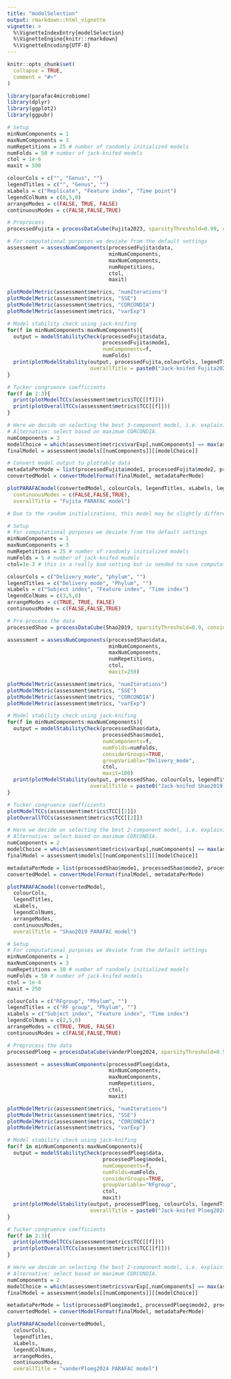 ```yaml
---
title: "modelSelection"
output: rmarkdown::html_vignette
vignette: >
  %\VignetteIndexEntry{modelSelection}
  %\VignetteEngine{knitr::rmarkdown}
  %\VignetteEncoding{UTF-8}
---
```


```r
knitr::opts_chunk$set(
  collapse = TRUE,
  comment = "#>"
)
```

```r
library(parafac4microbiome)
library(dplyr)
library(ggplot2)
library(ggpubr)
```

```r
# Setup
minNumComponents = 1
maxNumComponents = 3
numRepetitions = 25 # number of randomly initialized models
numFolds = 50 # number of jack-knifed models
ctol = 1e-6
maxit = 500

colourCols = c("", "Genus", "")
legendTitles = c("", "Genus", "")
xLabels = c("Replicate", "Feature index", "Time point")
legendColNums = c(0,5,0)
arrangeModes = c(FALSE, TRUE, FALSE)
continuousModes = c(FALSE,FALSE,TRUE)

# Preprocess
processedFujita = processDataCube(Fujita2023, sparsityThreshold=0.99, centerMode=1, scaleMode=2)

# For computational purposes we deviate from the default settings
assessment = assessNumComponents(processedFujita$data,
                                 minNumComponents,
                                 maxNumComponents,
                                 numRepetitions,
                                 ctol,
                                 maxit)

plotModelMetric(assessment$metrics, "numIterations")
plotModelMetric(assessment$metrics, "SSE")
plotModelMetric(assessment$metrics, "CORCONDIA")
plotModelMetric(assessment$metrics, "varExp")

# Model stability check using jack-knifing
for(f in minNumComponents:maxNumComponents){
  output = modelStabilityCheck(processedFujita$data,
                               processedFujita$mode1,
                               numComponents=f,
                               numFolds)
  print(plotModelStability(output, processedFujita,colourCols, legendTitles, xLabels, legendColNums, arrangeModes,
                           overallTitle = paste0("Jack-knifed Fujita2023, numFolds=", numFolds)))
}

# Tucker congruence coefficients
for(f in 2:3){
  print(plotModelTCCs(assessment$metrics$TCC[[f]]))
  print(plotOverallTCCs(assessment$metrics$TCC[[f]]))
}

# Here we decide on selecting the best 3-component model, i.e. explaining the largest amount of variation.
# Alternative: select based on maximum CORCONDIA.
numComponents = 3
modelChoice = which(assessment$metrics$varExp[,numComponents] == max(assessment$metrics$varExp[,numComponents]))
finalModel = assessment$models[[numComponents]][[modelChoice]]

# Convert model output to plottable data
metadataPerMode = list(processedFujita$mode1, processedFujita$mode2, processedFujita$mode3)
convertedModel = convertModelFormat(finalModel, metadataPerMode)

plotPARAFACmodel(convertedModel, colourCols, legendTitles, xLabels, legendColNums, arrangeModes,
  continuousModes = c(FALSE,FALSE,TRUE),
  overallTitle = "Fujita PARAFAC model")

# Due to the random initializations, this model may be slightly different from the paper.
```

```r
# Setup
# For computational purposes we deviate from the default settings
minNumComponents = 1
maxNumComponents = 3
numRepetitions = 25 # number of randomly initialized models
numFolds = 5 # number of jack-knifed models
ctol=1e-3 # this is a really bad setting but is needed to save computational time

colourCols = c("Delivery_mode", "phylum", "")
legendTitles = c("Delivery mode", "Phylum", "")
xLabels = c("Subject index", "Feature index", "Time index")
legendColNums = c(3,5,0)
arrangeModes = c(TRUE, TRUE, FALSE)
continuousModes = c(FALSE,FALSE,TRUE)

# Pre-process the data
processedShao = processDataCube(Shao2019, sparsityThreshold=0.9, considerGroups=TRUE, groupVariable="Delivery_mode", centerMode=1, scaleMode=2)

assessment = assessNumComponents(processedShao$data,
                                 minNumComponents,
                                 maxNumComponents,
                                 numRepetitions,
                                 ctol,
                                 maxit=250)

plotModelMetric(assessment$metrics, "numIterations")
plotModelMetric(assessment$metrics, "SSE")
plotModelMetric(assessment$metrics, "CORCONDIA")
plotModelMetric(assessment$metrics, "varExp")

# Model stability check using jack-knifing
for(f in minNumComponents:maxNumComponents){
  output = modelStabilityCheck(processedShao$data,
                               processedShao$mode1,
                               numComponents=f,
                               numFolds=numFolds,
                               considerGroups=TRUE,
                               groupVariable="Delivery_mode",
                               ctol,
                               maxit=100)
  print(plotModelStability(output, processedShao, colourCols, legendTitles, xLabels, legendColNums, arrangeModes,
                           overallTitle = paste0("Jack-knifed Shao2019, numFolds=", numFolds)))
}

# Tucker congruence coefficients
plotModelTCCs(assessment$metrics$TCC[[2]])
plotOverallTCCs(assessment$metrics$TCC[[2]])

# Here we decide on selecting the best 2-component model, i.e. explaining the largest amount of variation.
# Alternative: select based on maximum CORCONDIA.
numComponents = 2
modelChoice = which(assessment$metrics$varExp[,numComponents] == max(assessment$metrics$varExp[,numComponents]))
finalModel = assessment$models[[numComponents]][[modelChoice]]

metadataPerMode = list(processedShao$mode1, processedShao$mode2, processedShao$mode3)
convertedModel = convertModelFormat(finalModel, metadataPerMode)

plotPARAFACmodel(convertedModel,
  colourCols,
  legendTitles,
  xLabels,
  legendColNums,
  arrangeModes,
  continuousModes,
  overallTitle = "Shao2019 PARAFAC model")
```

```r
# Setup
# For computational purposes we deviate from the default settings
minNumComponents = 1
maxNumComponents = 3
numRepetitions = 10 # number of randomly initialized models
numFolds = 50 # number of jack-knifed models
ctol = 1e-4
maxit = 250

colourCols = c("RFgroup", "Phylum", "")
legendTitles = c("RF group", "Phylum", "")
xLabels = c("Subject index", "Feature index", "Time index")
legendColNums = c(2,5,0)
arrangeModes = c(TRUE, TRUE, FALSE)
continuousModes = c(FALSE,FALSE,TRUE)

# Preprocess the data
processedPloeg = processDataCube(vanderPloeg2024, sparsityThreshold=0.50, considerGroups=TRUE, groupVariable="RFgroup", centerMode=1, scaleMode=2)

assessment = assessNumComponents(processedPloeg$data,
                                 minNumComponents,
                                 maxNumComponents,
                                 numRepetitions,
                                 ctol,
                                 maxit)

plotModelMetric(assessment$metrics, "numIterations")
plotModelMetric(assessment$metrics, "SSE")
plotModelMetric(assessment$metrics, "CORCONDIA")
plotModelMetric(assessment$metrics, "varExp")

# Model stability check using jack-knifing
for(f in minNumComponents:maxNumComponents){
  output = modelStabilityCheck(processedPloeg$data,
                               processedPloeg$mode1,
                               numComponents=f,
                               numFolds=numFolds,
                               considerGroups=TRUE,
                               groupVariable="RFgroup",
                               ctol,
                               maxit)
  print(plotModelStability(output, processedPloeg, colourCols, legendTitles, xLabels, legendColNums, arrangeModes,
                           overallTitle = paste0("Jack-knifed Ploeg2024, numFolds=", numFolds)))
}

# Tucker congruence coefficients
for(f in 2:3){
  print(plotModelTCCs(assessment$metrics$TCC[[f]]))
  print(plotOverallTCCs(assessment$metrics$TCC[[f]]))
}

# Here we decide on selecting the best 2-component model, i.e. explaining the largest amount of variation.
# Alternative: select based on maximum CORCONDIA.
numComponents = 2
modelChoice = which(assessment$metrics$varExp[,numComponents] == max(assessment$metrics$varExp[,numComponents]))
finalModel = assessment$models[[numComponents]][[modelChoice]]

metadataPerMode = list(processedPloeg$mode1, processedPloeg$mode2, processedPloeg$mode3)
convertedModel = convertModelFormat(finalModel, metadataPerMode)

plotPARAFACmodel(convertedModel,
  colourCols,
  legendTitles,
  xLabels,
  legendColNums,
  arrangeModes,
  continuousModes,
  overallTitle = "vanderPloeg2024 PARAFAC model")
```
